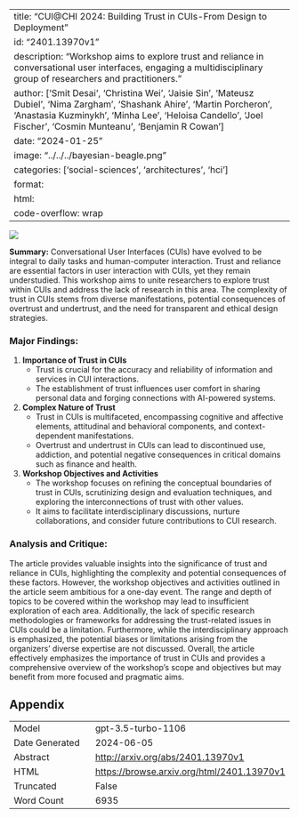 
---
title: "CUI@CHI 2024: Building Trust in CUIs-From Design to Deployment"
id: "2401.13970v1"
description: "Workshop aims to explore trust and reliance in conversational user interfaces, engaging a multidisciplinary group of researchers and practitioners."
author: ['Smit Desai', 'Christina Wei', 'Jaisie Sin', 'Mateusz Dubiel', 'Nima Zargham', 'Shashank Ahire', 'Martin Porcheron', 'Anastasia Kuzminykh', 'Minha Lee', 'Heloisa Candello', 'Joel Fischer', 'Cosmin Munteanu', 'Benjamin R Cowan']
date: "2024-01-25"
image: "../../../bayesian-beagle.png"
categories: ['social-sciences', 'architectures', 'hci']
format:
  html:
    code-overflow: wrap
---

![](../../../bayesian-beagle.png)

**Summary:**
Conversational User Interfaces (CUIs) have evolved to be integral to daily tasks and human-computer interaction. Trust and reliance are essential factors in user interaction with CUIs, yet they remain understudied. This workshop aims to unite researchers to explore trust within CUIs and address the lack of research in this area. The complexity of trust in CUIs stems from diverse manifestations, potential consequences of overtrust and undertrust, and the need for transparent and ethical design strategies.

### Major Findings:
1. **Importance of Trust in CUIs**
    - Trust is crucial for the accuracy and reliability of information and services in CUI interactions.
    - The establishment of trust influences user comfort in sharing personal data and forging connections with AI-powered systems.

2. **Complex Nature of Trust**
    - Trust in CUIs is multifaceted, encompassing cognitive and affective elements, attitudinal and behavioral components, and context-dependent manifestations.
    - Overtrust and undertrust in CUIs can lead to discontinued use, addiction, and potential negative consequences in critical domains such as finance and health.

3. **Workshop Objectives and Activities**
    - The workshop focuses on refining the conceptual boundaries of trust in CUIs, scrutinizing design and evaluation techniques, and exploring the interconnections of trust with other values.
    - It aims to facilitate interdisciplinary discussions, nurture collaborations, and consider future contributions to CUI research.

### Analysis and Critique:
The article provides valuable insights into the significance of trust and reliance in CUIs, highlighting the complexity and potential consequences of these factors. However, the workshop objectives and activities outlined in the article seem ambitious for a one-day event. The range and depth of topics to be covered within the workshop may lead to insufficient exploration of each area. Additionally, the lack of specific research methodologies or frameworks for addressing the trust-related issues in CUIs could be a limitation. Furthermore, while the interdisciplinary approach is emphasized, the potential biases or limitations arising from the organizers' diverse expertise are not discussed. Overall, the article effectively emphasizes the importance of trust in CUIs and provides a comprehensive overview of the workshop's scope and objectives but may benefit from more focused and pragmatic aims.

## Appendix

|          |          |
|----------|----------|
| Model     | gpt-3.5-turbo-1106       |
| Date Generated     | 2024-06-05       |
| Abstract | [http://arxiv.org/abs/2401.13970v1](http://arxiv.org/abs/2401.13970v1)        |
| HTML     | [https://browse.arxiv.org/html/2401.13970v1](https://browse.arxiv.org/html/2401.13970v1)       |
| Truncated       | False       |
| Word Count       | 6935       |